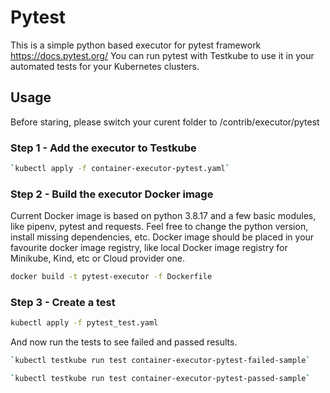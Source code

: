 # Pytest

This is a simple python based executor for pytest framework https://docs.pytest.org/
You can run pytest with Testkube to use it in your automated tests for your Kubernetes clusters.

## Usage
Before staring, please switch your curent folder to /contrib/executor/pytest

### Step 1 - Add the executor to Testkube

```sh
`kubectl apply -f container-executor-pytest.yaml`
```

### Step 2 - Build the executor Docker image

Current Docker image is based on python 3.8.17 and a few basic modules, like pipenv, pytest and requests.
Feel free to change the python version, install missing dependencies, etc. Docker image should be placed in your 
favourite docker image registry, like local Docker image registry for Minikube, Kind, etc or Cloud provider one.

```sh
docker build -t pytest-executor -f Dockerfile
```

### Step 3 - Create a test

```sh 
kubectl apply -f pytest_test.yaml
```

And now run the tests to see failed and passed results.

```sh
`kubectl testkube run test container-executor-pytest-failed-sample`
```

```sh
`kubectl testkube run test container-executor-pytest-passed-sample`
```